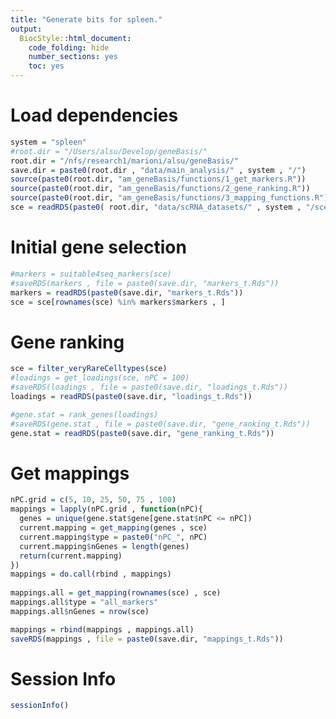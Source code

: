 ```yaml
---
title: "Generate bits for spleen."
output:
  BiocStyle::html_document:
    code_folding: hide
    number_sections: yes
    toc: yes  
---
```

# Load dependencies

```r

system = "spleen"
#root.dir = "/Users/alsu/Develop/geneBasis/"
root.dir = "/nfs/research1/marioni/alsu/geneBasis/"
save.dir = paste0(root.dir , "data/main_analysis/" , system , "/")
source(paste0(root.dir, "am_geneBasis/functions/1_get_markers.R"))
source(paste0(root.dir, "am_geneBasis/functions/2_gene_ranking.R"))
source(paste0(root.dir, "am_geneBasis/functions/3_mapping_functions.R"))
sce = readRDS(paste0( root.dir, "data/scRNA_datasets/" , system , "/sce_" , system , ".Rds"))


```

# Initial gene selection

```r


#markers = suitable4seq_markers(sce)
#saveRDS(markers , file = paste0(save.dir, "markers_t.Rds"))
markers = readRDS(paste0(save.dir, "markers_t.Rds"))
sce = sce[rownames(sce) %in% markers$markers , ]


```

# Gene ranking

```r


sce = filter_veryRareCelltypes(sce)
#loadings = get_loadings(sce, nPC = 100)
#saveRDS(loadings , file = paste0(save.dir, "loadings_t.Rds"))
loadings = readRDS(paste0(save.dir, "loadings_t.Rds"))

#gene.stat = rank_genes(loadings)  
#saveRDS(gene.stat , file = paste0(save.dir, "gene_ranking_t.Rds"))
gene.stat = readRDS(paste0(save.dir, "gene_ranking_t.Rds"))

```

# Get mappings

```r


nPC.grid = c(5, 10, 25, 50, 75 , 100)
mappings = lapply(nPC.grid , function(nPC){
  genes = unique(gene.stat$gene[gene.stat$nPC <= nPC])
  current.mapping = get_mapping(genes , sce)
  current.mapping$type = paste0("nPC_", nPC)
  current.mapping$nGenes = length(genes)
  return(current.mapping)
})
mappings = do.call(rbind , mappings)
  
mappings.all = get_mapping(rownames(sce) , sce)
mappings.all$type = "all_markers"
mappings.all$nGenes = nrow(sce)

mappings = rbind(mappings , mappings.all)
saveRDS(mappings , file = paste0(save.dir, "mappings_t.Rds"))


```


# Session Info

```r
sessionInfo()
```
